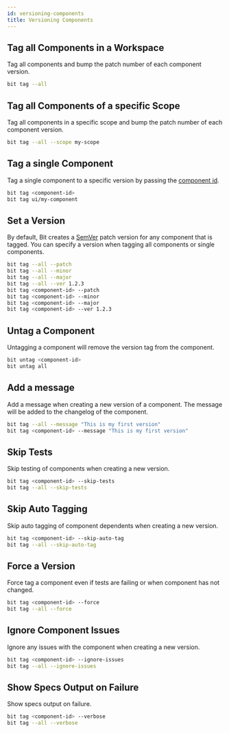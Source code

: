 ```yaml
---
id: versioning-components
title: Versioning Components
---
```


## Tag all Components in a Workspace

Tag all components and bump the patch number of each component version.

```bash
bit tag --all
```

## Tag all Components of a specific Scope

Tag all components in a specific scope and bump the patch number of each component version.

```bash
bit tag --all --scope my-scope
```

## Tag a single Component

Tag a single component to a specific version by passing the [component id](/components/component-id).

```bash
bit tag <component-id>
bit tag ui/my-component
```

## Set a Version

By default, Bit creates a [SemVer](https://semver.org/) patch version for any component that is tagged. You can specify a version when tagging all components or single components.

```bash
bit tag --all --patch
bit tag --all --minor
bit tag --all --major
bit tag --all --ver 1.2.3
bit tag <component-id> --patch
bit tag <component-id> --minor
bit tag <component-id> --major
bit tag <component-id> --ver 1.2.3
```

## Untag a Component

Untagging a component will remove the version tag from the component.

```bash
bit untag <component-id>
bit untag all
```

## Add a message

Add a message when creating a new version of a component. The message will be added to the changelog of the component.

```bash
bit tag --all --message "This is my first version"
bit tag <component-id> --message "This is my first version"
```

## Skip Tests

Skip testing of components when creating a new version.

```bash
bit tag <component-id> --skip-tests
bit tag --all --skip-tests
```

## Skip Auto Tagging

Skip auto tagging of component dependents when creating a new version.

```bash
bit tag <component-id> --skip-auto-tag
bit tag --all --skip-auto-tag
```

## Force a Version

Force tag a component even if tests are failing or when component has not changed.

```bash
bit tag <component-id> --force
bit tag --all --force
```

## Ignore Component Issues

Ignore any issues with the component when creating a new version.

```bash
bit tag <component-id> --ignore-issues
bit tag --all --ignore-issues
```

## Show Specs Output on Failure

Show specs output on failure.

```bash
bit tag <component-id> --verbose
bit tag --all --verbose
```
